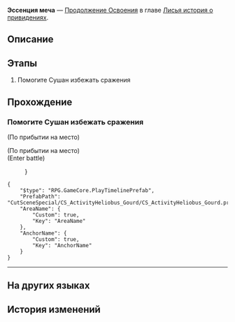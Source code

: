 {{Дополнить|Диалоги.}}
{{Миссия Инфобокс
|id              = 8015123
|Название        = 
|Изображение     = Миссия Освоения Эссенция меча.png
|Тип             = Продолжение Освоения
|События         = 
|Глава           = Лисья история о привидениях
|Условия         = 
|Персонажи       = Первопроходец
|СтартЛокация    = Иллюзорный лабиринт: Факел
|Мир             = Лофу Сяньчжоу
|Локации         = Иллюзорный лабиринт: Факел
|Предыдущая      = 
|Следующая       = 
|Награды         = Опыт Освоения*500; Звёздный нефрит*50; Путеводитель путешественника*5; Утраченный кристалл*3; Кредиты*50 000
}}
'''Эссенция меча''' — [[Продолжение Освоения]] в главе [[Лисья история о привидениях]].

==Описание==
{{Описание|<!--официальное описание из Перекрёстка судеб-->}}

==Этапы==
# Помогите Сушан избежать сражения

==Прохождение==
{{Дополнить}}


===Помогите Сушан избежать сражения===
{{Описание миссии|локация=Иллюзорный лабиринт: Факел|Вы сообщаете обо всём Цзин Юаню и просите его отправиться к Алтарю моления к дракону и поговорить с Яньцином.}}
{{Диалог Начало}}
;(По прибытии на место)

;(По прибытии на место)
:{{tx}}
;(Enter battle)
:{{Enemy List|Лейтенант Облачных Рыцарей: Яньцин*1/-43% Сила атаки, +80% НР{ text = Иллюзия Факела }}}
:{{tx}}
<pre>{
	"$type": "RPG.GameCore.PlayTimelinePrefab",
	"PrefabPath": "CutSceneSpecial/CS_ActivityHeliobus_Gourd/CS_ActivityHeliobus_Gourd.prefab",
	"AreaName": {
		"Custom": true,
		"Key": "AreaName"
	},
	"AnchorName": {
		"Custom": true,
		"Key": "AnchorName"
	}
}</pre>
----
{{Диалог Конец}}

==На других языках==
{{На других языках
|en   = Sword Essence
|zhs  = 剑精
|zht  = 劍精
|ja   = 剣の精
|ko   = 검정(劍精)
|es   = Esencia del filo
|fr   = L'art de l'épée
|ru   = Эссенция меча
|th   = แก่นแท้แห่งดาบ
|vi   = Kiếm Linh
|de   = Schwertgeist
|id   = Esensi Pedang
|pt   = Essência da Espada
}}

==История изменений==
{{История изменений|2.7}}
